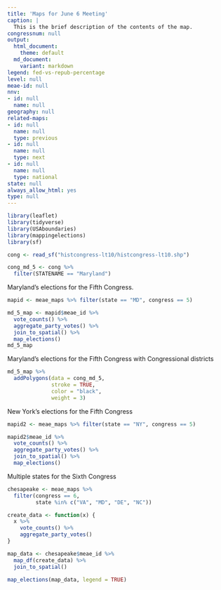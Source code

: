 ```yaml
---
title: 'Maps for June 6 Meeting'
caption: |
  This is the brief description of the contents of the map.
congressnum: null
output:
  html_document:
    theme: default
  md_document:
    variant: markdown
legend: fed-vs-repub-percentage
level: null
meae-id: null
nnv:
- id: null
  name: null
geography: null
related-maps:
- id: null
  name: null
  type: previous
- id: null
  name: null
  type: next
- id: null
  name: null
  type: national
state: null
always_allow_html: yes
type: null
---
```


```r
library(leaflet)
library(tidyverse)
library(USAboundaries)
library(mappingelections)
library(sf)

cong <- read_sf("histcongress-lt10/histcongress-lt10.shp")

cong_md_5 <- cong %>% 
  filter(STATENAME == "Maryland")
```

Maryland's elections for the Fifth Congress.

```r
mapid <- meae_maps %>% filter(state == "MD", congress == 5)

md_5_map <- mapid$meae_id %>% 
  vote_counts() %>% 
  aggregate_party_votes() %>% 
  join_to_spatial() %>% 
  map_elections()
md_5_map
```

Maryland's elections for the Fifth Congress with Congressional districts

```r
md_5_map %>% 
  addPolygons(data = cong_md_5,
              stroke = TRUE,
              color = "black",
              weight = 3)
```

New York's elections for the Fifth Congress

```r
mapid2 <- meae_maps %>% filter(state == "NY", congress == 5)

mapid2$meae_id %>% 
  vote_counts() %>% 
  aggregate_party_votes() %>% 
  join_to_spatial() %>% 
  map_elections()
```


Multiple states for the Sixth Congress

```r
chesapeake <- meae_maps %>%
  filter(congress == 6,
         state %in% c("VA", "MD", "DE", "NC"))

create_data <- function(x) {
  x %>%
    vote_counts() %>%
    aggregate_party_votes()
}

map_data <- chesapeake$meae_id %>%
  map_df(create_data) %>%
  join_to_spatial()

map_elections(map_data, legend = TRUE)
```
